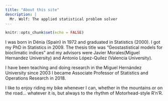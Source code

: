 ```yaml
---
title: "About this site"
description: |
  Mr. Wolf: The applied statistical problem solver 
---
```


```r
knitr::opts_chunk$set(echo = FALSE)
```



I was born in Dénia (Spain) in 1972 and graduated in Statistics (2000). I got my PhD in Statistics in 2009. The thesis title was "Geostastistical models for bioclimatic indices" and my advisors were Javier Morales(Miguel Hernandez University) and Antonio López-Quílez (Valencia University).

I have been teaching and doing research in the Miguel Hernández University  since 2003 I became Associate Professor of Statistics and Operations Research in 2018.

I like to enjoy riding my bike whenever I can, whether in the mountains or on the road... whatever it is, but always to the rhythm of  Motorhead-style R'n'R.
